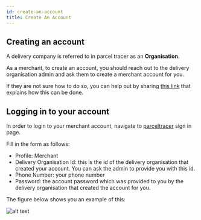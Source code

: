 ```yaml
---
id: create-an-account
title: Create An Account
---
```


## Creating an account

A delivery company is referred to in parcel tracer as an **Organisation**.

As a merchant, to create an account, you should reach out to the delivery organisation admin and ask them to create a merchant account for you.

If they are not sure how to do so, you can help out by sharing [this link](/user-guides/for-delivery-companies/merchants/create-merchant#create-merchant-from-merchants-page) that explains how this can be done.

## Logging in to your account

In order to login to your merchant account, navigate to [parceltracer](https://parceltracer.app/) sign in page.

Fill in the form as follows:
- Profile: Merchant
- Delivery Organisation Id: this is the id of the delivery organisation that created your account. You can ask the admin to provide you with this id.
- Phone Number: your phone number
- Password: the account password which was provided to you by the delivery organisation that created the account for you.

The figure below shows you an example of this:

![alt text](./media/merchant-login-form.png)